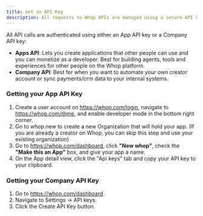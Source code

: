 ```yaml
---
title: Get an API Key
description: All requests to Whop APIs are managed using a secure API key. 
---
```


All API calls are authenticated using either an App API key or a Company API key:
- **Apps API**: Lets you create applications that other people can use and you can monetize as a developer. Best for building agents, tools and experiences for other people on the Whop platform.
- **Company API**: Best for when you want to automate your own creator account or sync payments/crm data to your internal systems.


### Getting your App API Key

1. Create a user account on https://whop.com/login, navigate to https://whop.com/@me, and enable developer mode in the bottom right corner.
2. Go to whop.new to create a new Organization that will hold your app. (If you are already a creator on Whop, you can skip this step and use your existing organization)
3. Go to https://whop.com/dashboard, click **"New whop"**, check the **"Make this an App"** box, and give your app a name.
4. On the App detail view, click the "Api keys" tab and copy your API key to your clipboard.

### Getting your Company API Key

1. Go to https://whop.com/dashboard.
2. Navigate to Settings -> API keys.
3. Click the Create API Key button.

